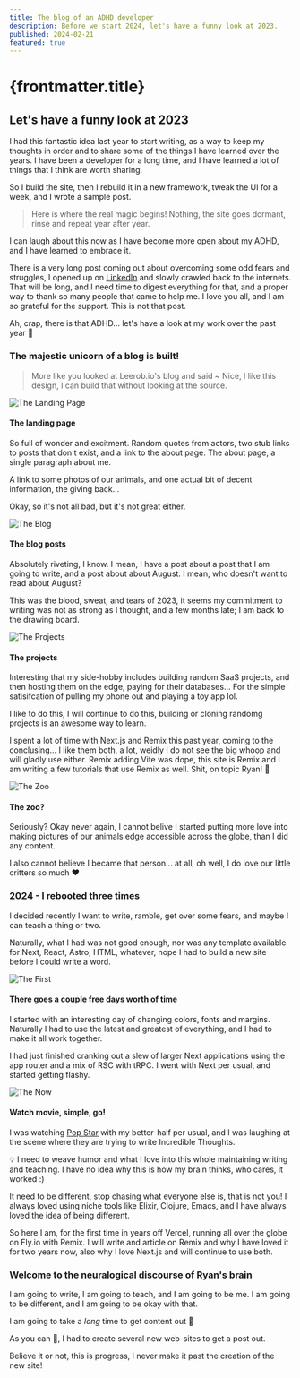 ```yaml
---
title: The blog of an ADHD developer
description: Before we start 2024, let's have a funny look at 2023.
published: 2024-02-21
featured: true
---
```


# {frontmatter.title}

## Let's have a funny look at 2023

I had this fantastic idea last year to start writing, as a way to keep my thoughts in order and to share some of the
things I have learned over the years.  I have been a developer for a long time, and I have learned a lot of things
that I think are worth sharing.

So I build the site, then I rebuild it in a new framework, tweak the UI for a week, and I wrote a sample post.

> Here is where the real magic begins! Nothing, the site goes dormant, rinse and repeat year after year.

I can laugh about this now as I have become more open about my ADHD, and I have learned to embrace it.  

There is a very long post coming out about overcoming some odd fears and struggles, I opened up on [LinkedIn][linked-in] and slowly
crawled back to the internets.  That will be long, and I need time to digest everything for that, and a proper way to thank 
so many people that came to help me.  I love you all, and I am so grateful for the support.  This is not that post.

Ah, crap, there is that ADHD... let's have a look at my work over the past year 🤣

### The majestic unicorn of a blog is built!
> More like you looked at Leerob.io's blog and said ~ Nice, I like this design, I can build that without looking at the source.

![The Landing Page](https://res.cloudinary.com/dhujko6ey/image/upload/v1708555171/blog/old-site-landing-page.webp "The Landing Page")

#### The landing page
So full of wonder and excitment.  Random quotes from actors, two stub links to posts that don't exist,
and a link to the about page.  The about page, a single paragraph about me.

A link to some photos of our animals, and one actual bit of decent information, the giving back...

Okay, so it's not all bad, but it's not great either.

![The Blog](https://res.cloudinary.com/dhujko6ey/image/upload/v1708555171/blog/old-site-blog.webp "The Blog")

#### The blog posts
Absolutely riveting, I know.  I mean, I have a post about a post that I am going to write, and a post about
about August.  I mean, who doesn't want to read about August?

This was the blood, sweat, and tears of 2023, it seems my commitment to writing was not as strong as I thought,
and a few months late; I am back to the drawing board.

![The Projects](https://res.cloudinary.com/dhujko6ey/image/upload/v1708555171/blog/old-site-projects.webp "The Projects")

#### The projects
Interesting that my side-hobby includes building random SaaS projects, and then hosting them on the edge,
paying for their databases... For the simple satisifcation of pulling my phone out and playing a toy app lol.

I like to do this, I will continue to do this, building or cloning randomg projects is an awesome way to learn.

I spent a lot of time with Next.js and Remix this past year, coming to the conclusing... I like them both, a lot,
weidly I do not see the big whoop and will gladly use either.  Remix adding Vite was dope, this site is Remix and I
am writing a few tutorials that use Remix as well.  Shit, on topic Ryan! 🤣

![The Zoo](https://res.cloudinary.com/dhujko6ey/image/upload/v1708555171/blog/old-site-zoo.webp "The Zoo")

#### The zoo?
Seriously?  Okay never again, I cannot belive I started putting more love into making pictures of our animals
edge accessible across the globe, than I did any content.

I also cannot believe I became that person... at all, oh well, I do love our little critters so much ❤️


### 2024 - I rebooted three times
I decided recently I want to write, ramble, get over some fears, and maybe I can teach a thing or two. 

Naturally, what I had was not good enough, nor was any template available for Next, React, Astro, HTML, whatever, nope I had to
build a new site before I could write a word.

![The First](https://res.cloudinary.com/dhujko6ey/image/upload/v1708555171/blog/wasted-a-day.webp "The First")

#### There goes a couple free days worth of time
I started with an interesting day of changing colors, fonts and margins.  Naturally I had to use the latest and greatest
of everything, and I had to make it all work together. 

I had just finished cranking out a slew of larger Next applications using the app router and a mix of RSC with tRPC.
I went with Next per usual, and started getting flashy.

![The Now](https://res.cloudinary.com/dhujko6ey/image/upload/v1708555171/blog/popstar.webp "The Now")

#### Watch movie, simple, go!    
I was watching [Pop Star][pop-star] with my better-half per usual, and I was laughing at the scene where they are trying to write
Incredible Thoughts.

💡 I need to weave humor and what I love into this whole maintaining writing and teaching.
I have no idea why this is how my brain thinks, who cares, it worked :)

It need to be different, stop chasing what everyone else is, that is not you!  I always loved using niche 
tools like Elixir, Clojure, Emacs, and I have always loved the idea of being different.  

So here I am, for the first time in years off Vercel, running all over the globe on Fly.io with Remix.  I will 
write and article on Remix and why I have loved it for two years now, also why I love Next.js and will continue
to use both.


[linked-in]: https://www.linkedin.com/feed/update/urn:li:activity:7161089259175645184/
[pop-star]: https://www.youtube.com/watch?v=WRlIDIu2qpg


### Welcome to the neuralogical discourse of Ryan's brain

I am going to write, I am going to teach, and I am going to be me.  I am going to be different, and I am going to
be okay with that.  

I am going to take a *long* time to get content out 🤣

As you can 👀, I had to create several new web-sites to get a post out.

Believe it or not, this is progress, I never make it past the creation of the new site!